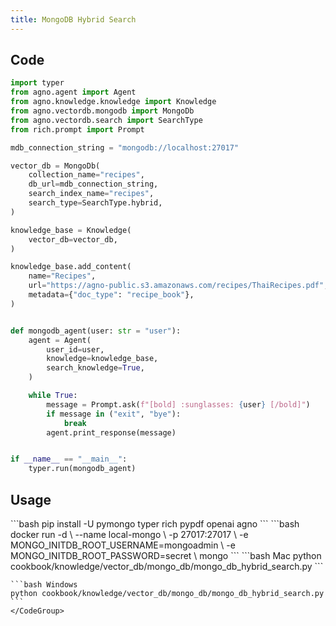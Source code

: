 ```yaml
---
title: MongoDB Hybrid Search
---
```


## Code

```python cookbook/knowledge/vector_db/mongo_db/mongo_db_hybrid_search.py
import typer
from agno.agent import Agent
from agno.knowledge.knowledge import Knowledge
from agno.vectordb.mongodb import MongoDb
from agno.vectordb.search import SearchType
from rich.prompt import Prompt

mdb_connection_string = "mongodb://localhost:27017"

vector_db = MongoDb(
    collection_name="recipes",
    db_url=mdb_connection_string,
    search_index_name="recipes",
    search_type=SearchType.hybrid,
)

knowledge_base = Knowledge(
    vector_db=vector_db,
)

knowledge_base.add_content(
    name="Recipes",
    url="https://agno-public.s3.amazonaws.com/recipes/ThaiRecipes.pdf",
    metadata={"doc_type": "recipe_book"},
)


def mongodb_agent(user: str = "user"):
    agent = Agent(
        user_id=user,
        knowledge=knowledge_base,
        search_knowledge=True,
    )

    while True:
        message = Prompt.ask(f"[bold] :sunglasses: {user} [/bold]")
        if message in ("exit", "bye"):
            break
        agent.print_response(message)


if __name__ == "__main__":
    typer.run(mongodb_agent)
```

## Usage

<Steps>
  <Snippet file="create-venv-step.mdx" />

  <Step title="Install libraries">
    ```bash
    pip install -U pymongo typer rich pypdf openai agno
    ```
  </Step>
  <Step title="Run MongoDB">
   ```bash
docker run -d \
  --name local-mongo \
  -p 27017:27017 \
  -e MONGO_INITDB_ROOT_USERNAME=mongoadmin \
  -e MONGO_INITDB_ROOT_PASSWORD=secret \
  mongo
    ```
  </Step>
  <Step title="Run Agent">
    <CodeGroup>
    ```bash Mac
    python cookbook/knowledge/vector_db/mongo_db/mongo_db_hybrid_search.py
    ```

    ```bash Windows
    python cookbook/knowledge/vector_db/mongo_db/mongo_db_hybrid_search.py
    ```
    </CodeGroup>
  </Step>
</Steps>